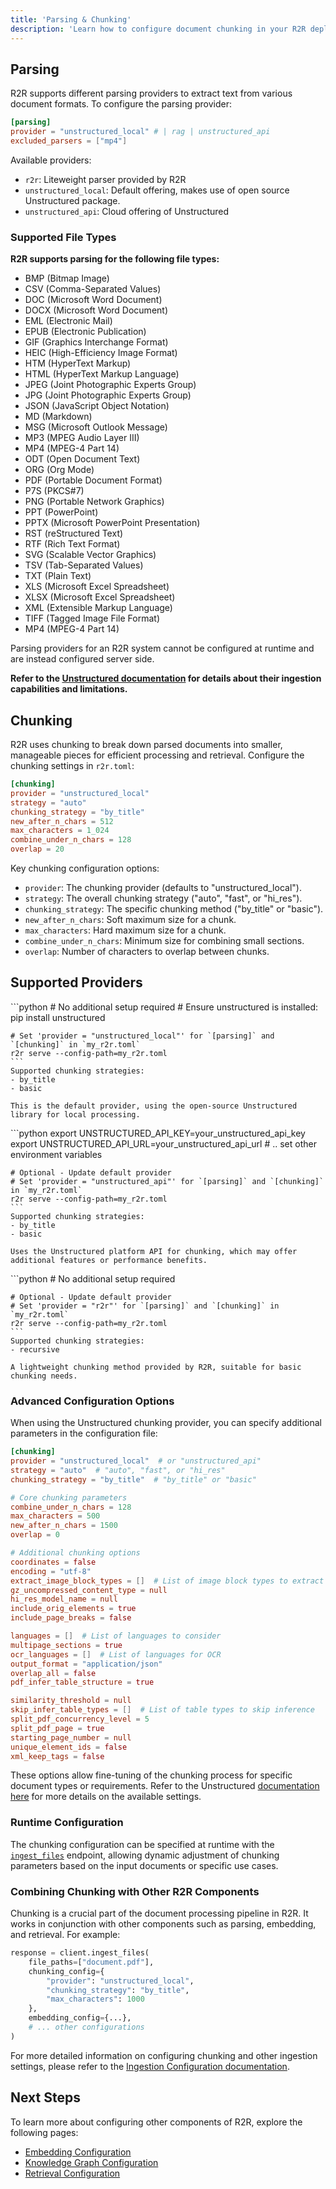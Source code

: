 ```yaml
---
title: 'Parsing & Chunking'
description: 'Learn how to configure document chunking in your R2R deployment'
---
```


## Parsing

R2R supports different parsing providers to extract text from various document formats. To configure the parsing provider:

```toml example r2r.toml
[parsing]
provider = "unstructured_local" # | rag | unstructured_api
excluded_parsers = ["mp4"]
```
Available providers:
- `r2r`: Liteweight parser provided by R2R
- `unstructured_local`: Default offering, makes use of open source Unstructured package.
- `unstructured_api`: Cloud offering of Unstructured

### Supported File Types

**R2R supports parsing for the following file types:**

- BMP (Bitmap Image)
- CSV (Comma-Separated Values)
- DOC (Microsoft Word Document)
- DOCX (Microsoft Word Document)
- EML (Electronic Mail)
- EPUB (Electronic Publication)
- GIF (Graphics Interchange Format)
- HEIC (High-Efficiency Image Format)
- HTM (HyperText Markup)
- HTML (HyperText Markup Language)
- JPEG (Joint Photographic Experts Group)
- JPG (Joint Photographic Experts Group)
- JSON (JavaScript Object Notation)
- MD (Markdown)
- MSG (Microsoft Outlook Message)
- MP3 (MPEG Audio Layer III)
- MP4 (MPEG-4 Part 14)
- ODT (Open Document Text)
- ORG (Org Mode)
- PDF (Portable Document Format)
- P7S (PKCS#7)
- PNG (Portable Network Graphics)
- PPT (PowerPoint)
- PPTX (Microsoft PowerPoint Presentation)
- RST (reStructured Text)
- RTF (Rich Text Format)
- SVG (Scalable Vector Graphics)
- TSV (Tab-Separated Values)
- TXT (Plain Text)
- XLS (Microsoft Excel Spreadsheet)
- XLSX (Microsoft Excel Spreadsheet)
- XML (Extensible Markup Language)
- TIFF (Tagged Image File Format)
- MP4 (MPEG-4 Part 14)

<Note> Parsing providers for an R2R system cannot be configured at runtime and are instead configured server side. </Note>

**Refer to the [Unstructured documentation](https://docs.unstructured.io/welcome) for details about their ingestion capabilities and limitations.**

## Chunking

R2R uses chunking to break down parsed documents into smaller, manageable pieces for efficient processing and retrieval. Configure the chunking settings in `r2r.toml`:

```toml r2r.toml
[chunking]
provider = "unstructured_local"
strategy = "auto"
chunking_strategy = "by_title"
new_after_n_chars = 512
max_characters = 1_024
combine_under_n_chars = 128
overlap = 20
```

Key chunking configuration options:

- `provider`: The chunking provider (defaults to "unstructured_local").
- `strategy`: The overall chunking strategy ("auto", "fast", or "hi_res").
- `chunking_strategy`: The specific chunking method ("by_title" or "basic").
- `new_after_n_chars`: Soft maximum size for a chunk.
- `max_characters`: Hard maximum size for a chunk.
- `combine_under_n_chars`: Minimum size for combining small sections.
- `overlap`: Number of characters to overlap between chunks.

## Supported Providers

<Tabs>
  <Tab title="Unstructured Local">
    ```python
    # No additional setup required
    # Ensure unstructured is installed: pip install unstructured


    # Set 'provider = "unstructured_local"' for `[parsing]` and `[chunking]` in `my_r2r.toml`
    r2r serve --config-path=my_r2r.toml
    ```
    Supported chunking strategies:
    - by_title
    - basic

    This is the default provider, using the open-source Unstructured library for local processing.
  </Tab>

  <Tab title="Unstructured API">
    ```python
    export UNSTRUCTURED_API_KEY=your_unstructured_api_key
    export UNSTRUCTURED_API_URL=your_unstructured_api_url
    # .. set other environment variables

    # Optional - Update default provider
    # Set 'provider = "unstructured_api"' for `[parsing]` and `[chunking]` in `my_r2r.toml`
    r2r serve --config-path=my_r2r.toml
    ```
    Supported chunking strategies:
    - by_title
    - basic

    Uses the Unstructured platform API for chunking, which may offer additional features or performance benefits.
  </Tab>

  <Tab title="R2R">
    ```python
    # No additional setup required

    # Optional - Update default provider
    # Set 'provider = "r2r"' for `[parsing]` and `[chunking]` in `my_r2r.toml`
    r2r serve --config-path=my_r2r.toml
    ```
    Supported chunking strategies:
    - recursive

    A lightweight chunking method provided by R2R, suitable for basic chunking needs.
  </Tab>
</Tabs>

### Advanced Configuration Options

When using the Unstructured chunking provider, you can specify additional parameters in the configuration file:

```toml
[chunking]
provider = "unstructured_local"  # or "unstructured_api"
strategy = "auto"  # "auto", "fast", or "hi_res"
chunking_strategy = "by_title"  # "by_title" or "basic"

# Core chunking parameters
combine_under_n_chars = 128
max_characters = 500
new_after_n_chars = 1500
overlap = 0

# Additional chunking options
coordinates = false
encoding = "utf-8"
extract_image_block_types = []  # List of image block types to extract
gz_uncompressed_content_type = null
hi_res_model_name = null
include_orig_elements = true
include_page_breaks = false

languages = []  # List of languages to consider
multipage_sections = true
ocr_languages = []  # List of languages for OCR
output_format = "application/json"
overlap_all = false
pdf_infer_table_structure = true

similarity_threshold = null
skip_infer_table_types = []  # List of table types to skip inference
split_pdf_concurrency_level = 5
split_pdf_page = true
starting_page_number = null
unique_element_ids = false
xml_keep_tags = false
```

These options allow fine-tuning of the chunking process for specific document types or requirements. Refer to the Unstructured [documentation here](https://docs.unstructured.io/open-source/core-functionality/chunking) for more details on the available settings.

### Runtime Configuration

The chunking configuration can be specified at runtime with the [`ingest_files`](/api-reference/endpoint/ingest_files) endpoint, allowing dynamic adjustment of chunking parameters based on the input documents or specific use cases.

### Combining Chunking with Other R2R Components

Chunking is a crucial part of the document processing pipeline in R2R. It works in conjunction with other components such as parsing, embedding, and retrieval. For example:

```python
response = client.ingest_files(
    file_paths=["document.pdf"],
    chunking_config={
        "provider": "unstructured_local",
        "chunking_strategy": "by_title",
        "max_characters": 1000
    },
    embedding_config={...},
    # ... other configurations
)
```

For more detailed information on configuring chunking and other ingestion settings, please refer to the [Ingestion Configuration documentation](/documentation/configuration/ingestion/overview).

## Next Steps

To learn more about configuring other components of R2R, explore the following pages:

- [Embedding Configuration](/documentation/configuration/ingestion/embedding)
- [Knowledge Graph Configuration](/documentation/configuration/knowledge-graph/overview)
- [Retrieval Configuration](/documentation/configuration/retrieval/overview)
